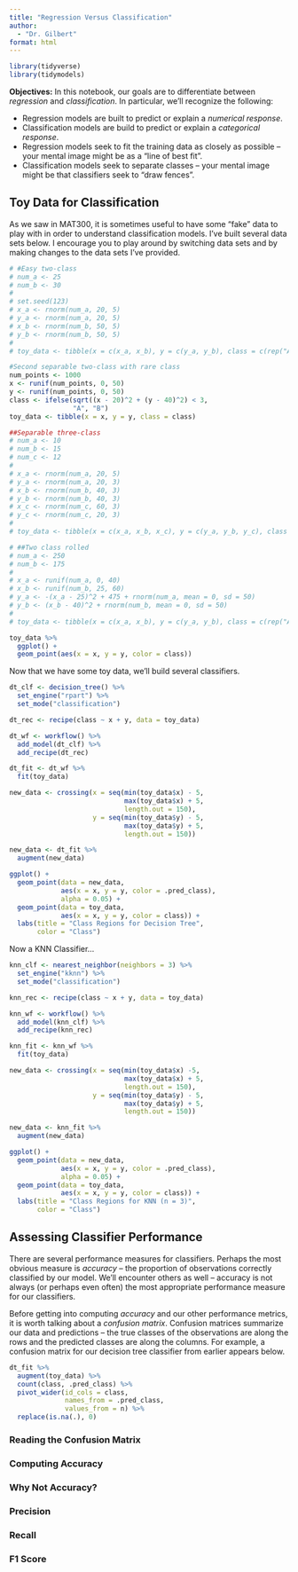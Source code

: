 ```yaml
---
title: "Regression Versus Classification"
author: 
  - "Dr. Gilbert"
format: html
---
```


```r
library(tidyverse)
library(tidymodels)
```

**Objectives:** In this notebook, our goals are to differentiate between *regression* and *classification*. In particular, we'll recognize the following:

+ Regression models are built to predict or explain a *numerical response*.
+ Classification models are build to predict or explain a *categorical response*.
+ Regression models seek to fit the training data as closely as possible -- your mental image might be as a "line of best fit".
+ Classification models seek to separate classes -- your mental image might be that classifiers seek to "draw fences".

## Toy Data for Classification

As we saw in MAT300, it is sometimes useful to have some "fake" data to play with in order to understand classification models. I've built several data sets below. I encourage you to play around by switching data sets and by making changes to the data sets I've provided.

```r
# #Easy two-class
# num_a <- 25
# num_b <- 30
# 
# set.seed(123)
# x_a <- rnorm(num_a, 20, 5)
# y_a <- rnorm(num_a, 20, 5)
# x_b <- rnorm(num_b, 50, 5)
# y_b <- rnorm(num_b, 50, 5)
# 
# toy_data <- tibble(x = c(x_a, x_b), y = c(y_a, y_b), class = c(rep("A", num_a), rep("B", num_b)))

#Second separable two-class with rare class
num_points <- 1000
x <- runif(num_points, 0, 50)
y <- runif(num_points, 0, 50)
class <- ifelse(sqrt((x - 20)^2 + (y - 40)^2) < 3,
                "A", "B")
toy_data <- tibble(x = x, y = y, class = class)

##Separable three-class
# num_a <- 10
# num_b <- 15
# num_c <- 12
# 
# x_a <- rnorm(num_a, 20, 5)
# y_a <- rnorm(num_a, 20, 3)
# x_b <- rnorm(num_b, 40, 3)
# y_b <- rnorm(num_b, 40, 3)
# x_c <- rnorm(num_c, 60, 3)
# y_c <- rnorm(num_c, 20, 3)
# 
# toy_data <- tibble(x = c(x_a, x_b, x_c), y = c(y_a, y_b, y_c), class = c(rep("A", num_a), rep("B", num_b), rep("C", num_c)))

# ##Two class rolled
# num_a <- 250
# num_b <- 175
# 
# x_a <- runif(num_a, 0, 40)
# x_b <- runif(num_b, 25, 60)
# y_a <- -(x_a - 25)^2 + 475 + rnorm(num_a, mean = 0, sd = 50)
# y_b <- (x_b - 40)^2 + rnorm(num_b, mean = 0, sd = 50)
# 
# toy_data <- tibble(x = c(x_a, x_b), y = c(y_a, y_b), class = c(rep("A", num_a), rep("B", num_b)))
```

```r
toy_data %>%
  ggplot() + 
  geom_point(aes(x = x, y = y, color = class))
```

Now that we have some toy data, we'll build several classifiers.

```r
dt_clf <- decision_tree() %>%
  set_engine("rpart") %>%
  set_mode("classification")

dt_rec <- recipe(class ~ x + y, data = toy_data)

dt_wf <- workflow() %>%
  add_model(dt_clf) %>%
  add_recipe(dt_rec)

dt_fit <- dt_wf %>%
  fit(toy_data)

new_data <- crossing(x = seq(min(toy_data$x) - 5, 
                             max(toy_data$x) + 5, 
                             length.out = 150),
                     y = seq(min(toy_data$y) - 5, 
                             max(toy_data$y) + 5, 
                             length.out = 150))

new_data <- dt_fit %>%
  augment(new_data)

ggplot() + 
  geom_point(data = new_data,
             aes(x = x, y = y, color = .pred_class),
             alpha = 0.05) +
  geom_point(data = toy_data,
             aes(x = x, y = y, color = class)) +
  labs(title = "Class Regions for Decision Tree",
       color = "Class")
```

Now a KNN Classifier...

```r
knn_clf <- nearest_neighbor(neighbors = 3) %>%
  set_engine("kknn") %>%
  set_mode("classification")

knn_rec <- recipe(class ~ x + y, data = toy_data)

knn_wf <- workflow() %>%
  add_model(knn_clf) %>%
  add_recipe(knn_rec)

knn_fit <- knn_wf %>%
  fit(toy_data)

new_data <- crossing(x = seq(min(toy_data$x) -5,
                             max(toy_data$x) + 5,
                             length.out = 150),
                     y = seq(min(toy_data$y) - 5,
                             max(toy_data$y) + 5,
                             length.out = 150))

new_data <- knn_fit %>%
  augment(new_data)

ggplot() + 
  geom_point(data = new_data,
             aes(x = x, y = y, color = .pred_class),
             alpha = 0.05) +
  geom_point(data = toy_data,
             aes(x = x, y = y, color = class)) +
  labs(title = "Class Regions for KNN (n = 3)",
       color = "Class")
```

## Assessing Classifier Performance

There are several performance measures for classifiers. Perhaps the most obvious measure is *accuracy* -- the proportion of observations correctly classified by our model. We'll encounter others as well -- accuracy is not always (or perhaps even often) the most appropriate performance measure for our classifiers.

Before getting into computing *accuracy* and our other performance metrics, it is worth talking about a *confusion matrix*. Confusion matrices summarize our data and predictions -- the true classes of the observations are along the rows and the predicted classes are along the columns. For example, a confusion matrix for our decision tree classifier from earlier appears below.

```r
dt_fit %>%
  augment(toy_data) %>%
  count(class, .pred_class) %>%
  pivot_wider(id_cols = class, 
              names_from = .pred_class, 
              values_from = n) %>%
  replace(is.na(.), 0)
```

### Reading the Confusion Matrix

### Computing Accuracy

### Why Not Accuracy?

### Precision

### Recall

### F1 Score